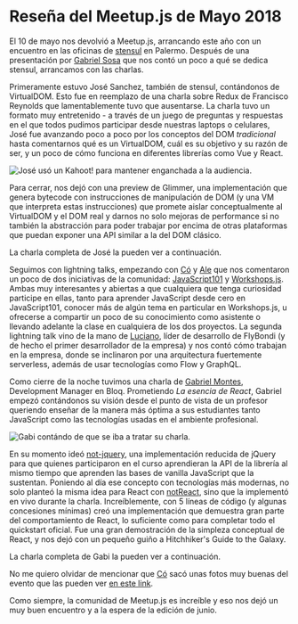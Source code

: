 

# Reseña del Meetup.js de Mayo 2018

El 10 de mayo nos devolvió a Meetup.js, arrancando este año con un encuentro en las oficinas de [stensul](https://stensul.com/) en Palermo. Después de una presentación por [Gabriel Sosa](https://twitter.com/pendexgabo) que nos contó un poco a qué se dedica stensul, arrancamos con las charlas.

Primeramente estuvo José Sanchez, también de stensul, contándonos de VirtualDOM. Esto fue en reemplazo de una charla sobre Redux de Francisco Reynolds que lamentablemente tuvo que ausentarse. La charla tuvo un formato muy entretenido - a través de un juego de preguntas y respuestas en el que todos pudimos participar desde nuestras laptops o celulares, José fue avanzando poco a poco por los conceptos del DOM _tradicional_ hasta comentarnos qué es un VirtualDOM, cuál es su objetivo y su razón de ser, y un poco de cómo funciona en diferentes librerías como Vue y React.

<Img
  src="/static/Blog/resena-meetup-mayo-2018/jose-sanchez.jpg"
  alt="José usó un Kahoot! para mantener enganchada a la audiencia."
/>

Para cerrar, nos dejó con una preview de Glimmer, una implementación que genera bytecode con instrucciones de manipulación de DOM (y una VM que interpreta estas instrucciones) que promete aislar conceptualmente al VirtualDOM y el DOM real y darnos no solo mejoras de performance si no también la abstracción para poder trabajar por encima de otras plataformas que puedan exponer una API similar a la del DOM clásico.

La charla completa de José la pueden ver a continuación.

<YouTube videoId="xA93dmkfcSQ" containerClassName="center-iframe-child" />

Seguimos con lightning talks, empezando con [Có](https://twitter.com/co_constanza) y [Ale](https://twitter.com/alekrumkamp) que nos comentaron un poco de dos iniciativas de la comunidad: [JavaScript101](https://twitter.com/javascript_101) y [Workshops.js](https://twitter.com/workshopsjs). Ambas muy interesantes y abiertas a que cualquiera que tenga curiosidad participe en ellas, tanto para aprender JavaScript desde cero en JavaScript101, conocer más de algún tema en particular en Workshops.js, u ofrecerse a compartir un poco de su conocimiento como asistente o llevando adelante la clase en cualquiera de los dos proyectos. La segunda lightning talk vino de la mano de [Luciano](https://twitter.com/lfantone), líder de desarrollo de FlyBondi (y de hecho el primer desarrollador de la empresa) y nos contó cómo trabajan en la empresa, donde se inclinaron por una arquitectura fuertemente serverless, además de usar tecnologías como Flow y GraphQL.

Como cierre de la noche tuvimos una charla de [Gabriel Montes](https://twitter.com/gab_montes), Development Manager en Bloq. Prometiendo _La esencia de React_, Gabriel empezó contándonos su visión desde el punto de vista de un profesor queriendo enseñar de la manera más óptima a sus estudiantes tanto JavaScript como las tecnologías usadas en el ambiente profesional.

<Img
  src="/static/Blog/resena-meetup-mayo-2018/gabi-montes.jpg"
  alt="Gabi contándo de que se iba a tratar su charla."
/>

En su momento ideó [not-jquery](https://gist.github.com/gabmontes/535a7b3b059b2a301a55b43e90ee0101), una implementación reducida de jQuery para que quienes participaron en el curso aprendieran la API de la librería al mismo tiempo que aprenden las bases de vanilla JavaScript que la sustentan. Poniendo al día ese concepto con tecnologías más modernas, no solo planteó la misma idea para React con [notReact](https://github.com/gabmontes/exploring-not-react), sino que la implementó en vivo durante la charla. Increíblemente, con 5 líneas de código (y algunas concesiones mínimas) creó una implementación que demuestra gran parte del comportamiento de React, lo suficiente como para completar todo el quickstart oficial. Fue una gran demostración de la simpleza conceptual de React, y nos dejó con un pequeño guiño a Hitchhiker's Guide to the Galaxy.

La charla completa de Gabi la pueden ver a continuación.

<YouTube videoId="QtiDA8KkM3U" containerClassName="center-iframe-child" />

No me quiero olvidar de mencionar que [Có](https://twitter.com/co_constanza) sacó unas fotos muy buenas del evento que las pueden ver [en este link](https://www.facebook.com/groups/1572363023007913/permalink/2087021364875407/).

Como siempre, la comunidad de Meetup.js es increíble y eso nos dejó un muy buen encuentro y a la espera de la edición de junio.
